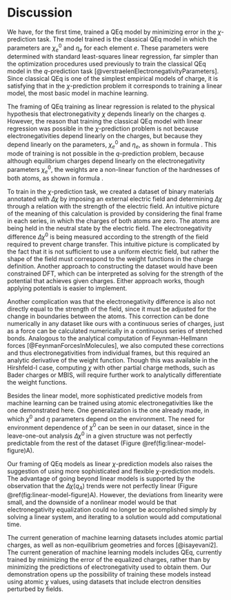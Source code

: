 # Discussion

We have, for the first time, trained a QEq model by minimizing error in the $\chi$-prediction task.
The model trained is the classical QEq model in which the parameters are $\chi^0_e$ and $\eta_e$ for each element $e$.
These parameters were determined with standard least-squares linear regression, far simpler than the optimization procedures used previously to train the classical QEq model in the $q$-prediction task [@verstraelenElectronegativityParameters].
Since classical QEq is one of the simplest empirical models of charge, it is satisfying that in the $\chi$-prediction problem it corresponds to training a linear model, the most basic model in machine learning.

The framing of QEq training as linear regression is related to the physical hypothesis that electronegativity $\chi$ depends linearly on the charges $q$.
However, the reason that training the classical QEq model with linear regression was possible in the $\chi$-prediction problem is not because electronegativities depend linearly on the charges, but because they depend linearly on the parameters, $\chi^0_e$ and $\eta_e$, as shown in formula \eqref{eq:LinearModel}.
This mode of training is not possible in the $q$-prediction problem, because although equilibrium charges depend linearly on the electronegativity parameters $\chi^0_e$, the weights are a non-linear function of the hardnesses of both atoms, as shown in formula \eqref{eq:EEqPred}.

To train in the $\chi$-prediction task, we created a dataset of binary materials annotated with $\Delta \chi$ by imposing an external electric field and determining $\Delta \chi$ through a relation with the strength of the electric field.
An intuitive picture of the meaning of this calculation is provided by considering the final frame in each series, in which the charges of both atoms are zero.
The atoms are being held in the neutral state by the electric field.
The electronegativity difference $\Delta \chi^0$ is being measured according to the strength of the field required to prevent charge transfer.
This intuitive picture is complicated by the fact that it is not sufficient to use a uniform electric field, but rather the shape of the field must correspond to the weight functions in the charge definition.
Another approach to constructing the dataset would have been constrained DFT, which can be interpreted as solving for the strength of the potential that achieves given charges.
Either approach works, though applying potentials is easier to implement.

Another complication was that the electronegativity difference is also not directly equal to the strength of the field, since it must be adjusted for the change in boundaries between the atoms.
This correction can be done numerically in any dataset like ours with a continuous series of charges, just as a force can be calculated numerically in a continuous series of stretched bonds.
Analogous to the analytical computation of Feynman-Hellmann forces [@FeynmanForcesInMolecules], we also computed these corrections and thus electronegativities from individual frames, but this required an analytic derivative of the weight function.
Though this was available in the Hirshfeld-I case, computing $\chi$ with other partial charge methods, such as Bader charges or MBIS, will require further work to analytically differentiate the weight functions.

Besides the linear model, more sophisticated predictive models from machine learning can be trained using atomic electronegativities like the one demonstrated here.
One generalization is the one already made, in which $\chi^0$ and $\eta$ parameters depend on the environment.
The need for environment dependence of $\chi^0$ can be seen in our dataset, since in the leave-one-out analysis $\Delta \chi^0$ in a given structure was not perfectly predictable from the rest of the dataset (Figure \@ref(fig:linear-model-figure)A).

Our framing of QEq models as linear $\chi$-prediction models also raises the suggestion of using more sophisticated and flexible $\chi$-prediction models.
The advantage of going beyond linear models is supported by the observation that the $\Delta \chi(q_A)$ trends were not perfectly linear (Figure \@ref(fig:linear-model-figure)A).
However, the deviations from linearity were small, and the downside of a nonlinear model would be that electronegativity equalization could no longer be accomplished simply by solving a linear system, and iterating to a solution would add computational time.

The current generation of machine learning datasets includes atomic partial charges, as well as non-equilibrium geometries and forces [@isayevani2].
The current generation of machine learning models includes QEq, currently trained by minimizing the error of the equalized charges, rather than by minimizing the predictions of electronegativity used to obtain them.
Our demonstration opens up the possibility of training these models instead using atomic $\chi$ values, using datasets that include electron densities perturbed by fields.
